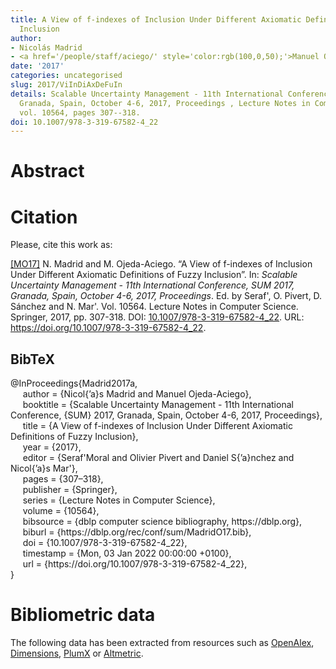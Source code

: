 ```yaml
---
title: A View of f-indexes of Inclusion Under Different Axiomatic Definitions of Fuzzy
  Inclusion
author:
- Nicolás Madrid
- <a href='/people/staff/aciego/' style='color:rgb(100,0,50);'>Manuel Ojeda-Aciego</a>
date: '2017'
categories: uncategorised
slug: 2017/ViInDiAxDeFuIn
details: Scalable Uncertainty Management - 11th International Conference, {SUM} 2017,
  Granada, Spain, October 4-6, 2017, Proceedings , Lecture Notes in Computer Science
  vol. 10564, pages 307--318.
doi: 10.1007/978-3-319-67582-4_22
---
```




# Abstract










# Citation
Please, cite this work as:


<a name=bib-Madrid2017a></a>[[MO17]](#cite-Madrid2017a) N. Madrid and M. Ojeda-Aciego. “A View of f-indexes of Inclusion Under Different Axiomatic Definitions of Fuzzy Inclusion”. In: _Scalable Uncertainty Management - 11th International Conference, SUM 2017, Granada, Spain, October 4-6, 2017, Proceedings_. Ed. by Seraf\'\inMoral, O. Pivert, D. Sánchez and N. Mar\'\in. Vol. 10564. Lecture Notes in Computer Science. Springer, 2017, pp. 307-318. DOI: [10.1007/978-3-319-67582-4\_22](https://doi.org/10.1007%2F978-3-319-67582-4%5C_22). URL: [https://doi.org/10.1007/978-3-319-67582-4\_22](https://doi.org/10.1007/978-3-319-67582-4\_22).

::: {.callout-note appearance="minimal" collapse=true}

## BibTeX

@InProceedings{Madrid2017a,<br>&nbsp;&nbsp;&nbsp;&nbsp;  author = {Nicol{\a'a}s Madrid and Manuel Ojeda-Aciego},<br>&nbsp;&nbsp;&nbsp;&nbsp;  booktitle = {Scalable Uncertainty Management - 11th International Conference, {SUM} 2017, Granada, Spain, October 4-6, 2017, Proceedings},<br>&nbsp;&nbsp;&nbsp;&nbsp;  title = {A View of f-indexes of Inclusion Under Different Axiomatic Definitions of Fuzzy Inclusion},<br>&nbsp;&nbsp;&nbsp;&nbsp;  year = {2017},<br>&nbsp;&nbsp;&nbsp;&nbsp;  editor = {Seraf\'\in Moral and Olivier Pivert and Daniel S{\a'a}nchez and Nicol{\a'a}s Mar\'\in},<br>&nbsp;&nbsp;&nbsp;&nbsp;  pages = {307--318},<br>&nbsp;&nbsp;&nbsp;&nbsp;  publisher = {Springer},<br>&nbsp;&nbsp;&nbsp;&nbsp;  series = {Lecture Notes in Computer Science},<br>&nbsp;&nbsp;&nbsp;&nbsp;  volume = {10564},<br>&nbsp;&nbsp;&nbsp;&nbsp;  bibsource = {dblp computer science bibliography, https://dblp.org},<br>&nbsp;&nbsp;&nbsp;&nbsp;  biburl = {https://dblp.org/rec/conf/sum/MadridO17.bib},<br>&nbsp;&nbsp;&nbsp;&nbsp;  doi = {10.1007/978-3-319-67582-4\_22},<br>&nbsp;&nbsp;&nbsp;&nbsp;  timestamp = {Mon, 03 Jan 2022 00:00:00 +0100},<br>&nbsp;&nbsp;&nbsp;&nbsp;  url = {https://doi.org/10.1007/978-3-319-67582-4\_22},<br>}

:::



# Bibliometric data


The following data has been extracted from resources such as [OpenAlex](https://openalex.org/), [Dimensions](https://app.dimensions.ai/), [PlumX](https://www.elsevier.com/insights/metrics/plumx) or [Altmetric](https://www.altmetric.com/).

<div style="display: flex; justify-content: center; align-items: center; height: 100%;">
<span class="__dimensions_badge_embed__" data-doi="10.1007/978-3-319-67582-4_22" data-legend="always"></span></div><script async src="https://badge.dimensions.ai/badge.js" charset="utf-8"></script>

<div style="display: flex; justify-content: center; align-items: center; height: 100%;">
<a href="https://plu.mx/plum/a/?doi=10.1007/978-3-319-67582-4_22" class="plumx-details" data-site="plum" data-hide-when-empty="true">A View of f-indexes of Inclusion Under Different Axiomatic Definitions of Fuzzy Inclusion</a></div>

<div style="display: flex; justify-content: center; align-items: center; height: 100%;">
<script type="text/javascript" src="https://d1bxh8uas1mnw7.cloudfront.net/assets/embed.js"></script><div data-badge-type="medium-donut" class="altmetric-embed" data-badge-details="right" data-doi="10.1007/978-3-319-67582-4_22"></div></div>


## Cites

The following graph plots the number of cites received by this work from its publication, on a yearly basis.

```r
#| echo: false
#| results: asis
#| warning: false
#| message: false
source(here::here('scripts', 'manage_publications.R'))
df <- readRDS('citation_history.rds')
plot_citation_history(df)
```



## Papers citing this work

The following is a non-exhaustive list of papers that cite this work:


<a name=bib-Flaminio_2023></a>[[1]](#cite-Flaminio_2023) T. Flaminio, L. Godo, N. Madrid, et al. “A Logic to Reason About f-Indices of Inclusion over Ł$$_n$$”. In: _Fuzzy Logic and Technology, and Aggregation Operators_. Springer Nature Switzerland, 2023, p. 530–539. ISBN: 9783031399657. DOI: [10.1007/978-3-031-39965-7_44](https://doi.org/10.1007%2F978-3-031-39965-7_44). URL: [http://dx.doi.org/10.1007/978-3-031-39965-7_44](http://dx.doi.org/10.1007/978-3-031-39965-7_44).

<a name=bib-Madrid_2020></a>[[2]](#cite-Madrid_2020) N. Madrid, J. Medina, and E. Ramírez-Poussa. “Rough sets based on Galois connections”. In: _International Journal of Applied Mathematics and Computer Science_ 30.2 (2020). ISSN: 2083-8492. DOI: [10.34768/amcs-2020-0023](https://doi.org/10.34768%2Famcs-2020-0023). URL: [http://dx.doi.org/10.34768/amcs-2020-0023](http://dx.doi.org/10.34768/amcs-2020-0023).

<a name=bib-Madrid_20241></a>[[3]](#cite-Madrid_20241) N. Madrid and M. Ojeda-Aciego. “Approaching the square of opposition in terms of the f-indexes of inclusion and contradiction”. In: _Fuzzy Sets and Systems_ 476 (Jan. 2024), p. 108769. ISSN: 0165-0114. DOI: [10.1016/j.fss.2023.108769](https://doi.org/10.1016%2Fj.fss.2023.108769). URL: [http://dx.doi.org/10.1016/j.fss.2023.108769](http://dx.doi.org/10.1016/j.fss.2023.108769).

<a name=bib-Madrid_20202></a>[[4]](#cite-Madrid_20202) N. Madrid and M. Ojeda-Aciego. “Functional degrees of inclusion and similarity between L-fuzzy sets”. In: _Fuzzy Sets and Systems_ 390 (Jul. 2020), p. 1–22. ISSN: 0165-0114. DOI: [10.1016/j.fss.2019.03.018](https://doi.org/10.1016%2Fj.fss.2019.03.018). URL: [http://dx.doi.org/10.1016/j.fss.2019.03.018](http://dx.doi.org/10.1016/j.fss.2019.03.018).

<a name=bib-Madrid_2021></a>[[5]](#cite-Madrid_2021) N. Madrid and M. Ojeda-Aciego. “Measures of inclusion and entropy based on the φ-index of inclusion”. In: _Fuzzy Sets and Systems_ 423 (Oct. 2021), p. 29–54. ISSN: 0165-0114. DOI: [10.1016/j.fss.2021.01.011](https://doi.org/10.1016%2Fj.fss.2021.01.011). URL: [http://dx.doi.org/10.1016/j.fss.2021.01.011](http://dx.doi.org/10.1016/j.fss.2021.01.011).

<a name=bib-Madrid_20201></a>[[6]](#cite-Madrid_20201) N. Madrid and M. Ojeda-Aciego. “On Contradiction and Inclusion Using Functional Degrees”. In: _International Journal of Computational Intelligence Systems_ 13.1 (2020), p. 464. ISSN: 1875-6883. DOI: [10.2991/ijcis.d.200409.001](https://doi.org/10.2991%2Fijcis.d.200409.001). URL: [http://dx.doi.org/10.2991/ijcis.d.200409.001](http://dx.doi.org/10.2991/ijcis.d.200409.001).

<a name=bib-Madrid_2023></a>[[7]](#cite-Madrid_2023) N. Madrid and M. Ojeda-Aciego. “The f-index of inclusion as optimal adjoint pair for fuzzy modus ponens”. In: _Fuzzy Sets and Systems_ 466 (Aug. 2023), p. 108474. ISSN: 0165-0114. DOI: [10.1016/j.fss.2023.01.009](https://doi.org/10.1016%2Fj.fss.2023.01.009). URL: [http://dx.doi.org/10.1016/j.fss.2023.01.009](http://dx.doi.org/10.1016/j.fss.2023.01.009).

<a name=bib-Madrid_2024></a>[[8]](#cite-Madrid_2024) N. Madrid and E. Ramírez-Poussa. “Analysis of the $$\varphi $$-Index of Inclusion Restricted to a Set of Indexes”. In: _Information Processing and Management of Uncertainty in Knowledge-Based Systems_. Springer Nature Switzerland, 2024, p. 3–11. ISBN: 9783031740039. DOI: [10.1007/978-3-031-74003-9_1](https://doi.org/10.1007%2F978-3-031-74003-9_1). URL: [http://dx.doi.org/10.1007/978-3-031-74003-9_1](http://dx.doi.org/10.1007/978-3-031-74003-9_1).

